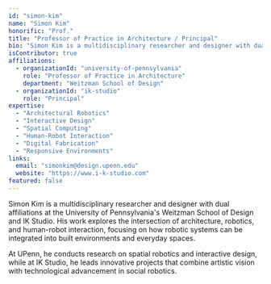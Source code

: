 ```yaml
---
id: "simon-kim"
name: "Simon Kim"
honorific: "Prof."
title: "Professor of Practice in Architecture / Principal"
bio: "Simon Kim is a multidisciplinary researcher and designer with dual affiliations at the University of Pennsylvania's Weitzman School of Design and IK Studio. His work explores the intersection of architecture, robotics, and human-robot interaction, focusing on how robotic systems can be integrated into built environments and everyday spaces."
isContributor: true
affiliations:
  - organizationId: "university-of-pennsylvania"
    role: "Professor of Practice in Architecture"
    department: "Weitzman School of Design"
  - organizationId: "ik-studio"
    role: "Principal"
expertise:
  - "Architectural Robotics"
  - "Interactive Design"
  - "Spatial Computing"
  - "Human-Robot Interaction"
  - "Digital Fabrication"
  - "Responsive Environments"
links:
  email: "simonkim@design.upenn.edu"
  website: "https://www.i-k-studio.com"
featured: false
---
```


Simon Kim is a multidisciplinary researcher and designer with dual affiliations at the University of Pennsylvania's Weitzman School of Design and IK Studio. His work explores the intersection of architecture, robotics, and human-robot interaction, focusing on how robotic systems can be integrated into built environments and everyday spaces.

At UPenn, he conducts research on spatial robotics and interactive design, while at IK Studio, he leads innovative projects that combine artistic vision with technological advancement in social robotics.
